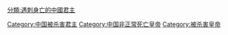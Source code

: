 [[Category:中国被杀害君主|Category:中国被杀害君主]]
[[Category:中国非正常死亡皇帝|Category:中国非正常死亡皇帝]]
[[Category:被杀害皇帝|Category:被杀害皇帝]]
[[分類:遇刺身亡的中國君主|分類:遇刺身亡的中國君主]]